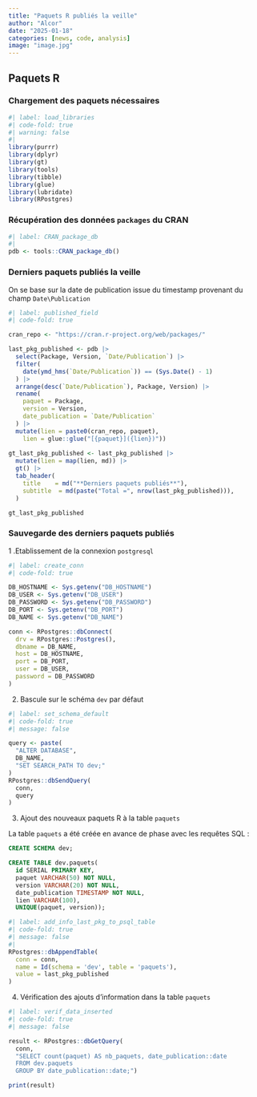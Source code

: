 ```yaml
---
title: "Paquets R publiés la veille"
author: "Alcor"
date: "2025-01-18"
categories: [news, code, analysis]
image: "image.jpg"
---
```


## Paquets R

### Chargement des paquets nécessaires

```r
#| label: load_libraries
#| code-fold: true
#| warning: false
#| 
library(purrr)
library(dplyr)
library(gt)
library(tools)
library(tibble)
library(glue)
library(lubridate)
library(RPostgres)

```

### Récupération des données `packages` du CRAN

```r
#| label: CRAN_package_db
#| 
pdb <- tools::CRAN_package_db()

```

### Derniers paquets publiés la veille

On se base sur la date de publication issue du timestamp provenant du champ `Date\Publication`
  
```r
#| label: published_field
#| code-fold: true

cran_repo <- "https://cran.r-project.org/web/packages/"

last_pkg_published <- pdb |> 
  select(Package, Version, `Date/Publication`) |> 
  filter(
    date(ymd_hms(`Date/Publication`)) == (Sys.Date() - 1)
  ) |> 
  arrange(desc(`Date/Publication`), Package, Version) |>
  rename(
    paquet = Package,
    version = Version,
    date_publication = `Date/Publication`
  ) |> 
  mutate(lien = paste0(cran_repo, paquet),
    lien = glue::glue("[{paquet}]({lien})"))
         
gt_last_pkg_published <- last_pkg_published |> 
  mutate(lien = map(lien, md)) |> 
  gt() |>   
  tab_header(
    title    = md("**Derniers paquets publiés**"),
    subtitle  = md(paste("Total =", nrow(last_pkg_published))),
  ) 

gt_last_pkg_published

```

### Sauvegarde des derniers paquets publiés

  1 .Etablissement de la connexion `postgresql`
  
```r
#| label: create_conn
#| code-fold: true

DB_HOSTNAME <- Sys.getenv("DB_HOSTNAME")
DB_USER <- Sys.getenv("DB_USER")
DB_PASSWORD <- Sys.getenv("DB_PASSWORD")
DB_PORT <- Sys.getenv("DB_PORT")
DB_NAME <- Sys.getenv("DB_NAME")

conn <- RPostgres::dbConnect(
  drv = RPostgres::Postgres(), 
  dbname = DB_NAME,
  host = DB_HOSTNAME,
  port = DB_PORT,
  user = DB_USER,
  password = DB_PASSWORD
)

```
  
  2. Bascule sur le schéma `dev` par défaut
  
```r
#| label: set_schema_default
#| code-fold: true
#| message: false

query <- paste(
  "ALTER DATABASE",
  DB_NAME,
  "SET SEARCH_PATH TO dev;"
)
RPostgres::dbSendQuery(
  conn,
  query
)

```

  3. Ajout des nouveaux paquets R à la table `paquets`

::: {.callout-note collapse="false"}

La table `paquets` a été créée en avance de phase avec les requêtes SQL :

```SQL
CREATE SCHEMA dev;

CREATE TABLE dev.paquets(
  id SERIAL PRIMARY KEY,
  paquet VARCHAR(50) NOT NULL,
  version VARCHAR(20) NOT NULL,
  date_publication TIMESTAMP NOT NULL, 
  lien VARCHAR(100),
  UNIQUE(paquet, version));
```
:::

```r
#| label: add_info_last_pkg_to_psql_table
#| code-fold: true
#| message: false
#| 
RPostgres::dbAppendTable(
  conn = conn, 
  name = Id(schema = 'dev', table = 'paquets'), 
  value = last_pkg_published
)

```

  4. Vérification des ajouts d'information dans la table `paquets`

```r
#| label: verif_data_inserted
#| code-fold: true
#| message: false

result <- RPostgres::dbGetQuery(
  conn, 
  "SELECT count(paquet) AS nb_paquets, date_publication::date
  FROM dev.paquets
  GROUP BY date_publication::date;")

print(result)

```

